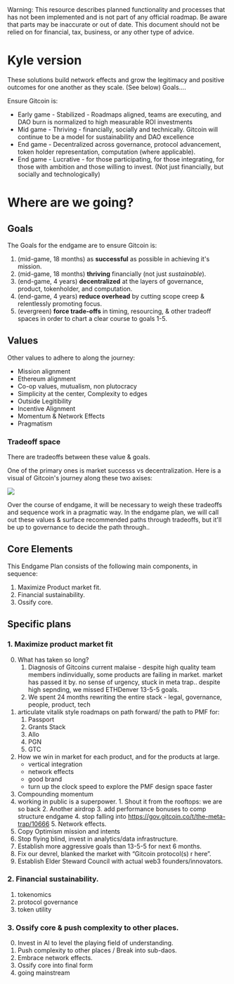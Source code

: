 
<Callout type="warning">
  Warning: This resource describes planned functionality and processes that has
  not been implemented and is not part of any official roadmap. Be aware that parts may be inaccurate or out of
  date.  This document should not be relied on for financial, tax, business, or any other type of advice.
</Callout>

# Kyle version


These solutions build network effects and grow the legitimacy and positive outcomes for one another as they scale. (See below)
Goals…. 

Ensure Gitcoin is:
- Early game - Stabilized - Roadmaps aligned, teams are executing, and DAO burn is normalized to high measurable ROI investments
- Mid game - Thriving - financially, socially and technically. Gitcoin will continue to be a model for sustainability and DAO excellence
- End game - Decentralized across governance, protocol advancement, token holder representation, computation (where applicable).
- End game - Lucrative - for those participating, for those integrating, for those with ambition and those willing to invest. (Not just financially, but socially and technologically)


# Where are we going?

## Goals 

The Goals for the endgame are to ensure Gitcoin is:

1. (mid-game, 18 months) as **successful** as possible in achieving it's mission.
2. (mid-game, 18 months) **thriving** financially (not just *sustainable*).
3. (end-game, 4 years) **decentralized** at the layers of governance, product, tokenholder, and computation.
4. (end-game, 4 years) **reduce overhead** by cutting scope creep & relentlessly promoting focus.
5. (evergreen) **force trade-offs** in timing, resourcing, & other tradeoff spaces in order to chart a clear course to goals 1-5.

## Values

Other values to adhere to along the journey:
- Mission alignment
- Ethereum alignment
- Co-op values, mutualism, non plutocracy
- Simplicity at the center, Complexity to edges
- Outside Legitibility
- Incentive Alignment
- Momentum & Network Effects
- Pragmatism

### Tradeoff space

There are tradeoffs between these value & goals.  

One of the primary ones is market successs vs decentralization.  Here is a visual of Gitcoin's journey along these two axises:

![](./img/west_map.png)

Over the course of endgame, it will be necessary to weigh these tradeoffs and sequence work in a pragmatic way.  In  the endgame plan, we will call out these values & surface recommended paths through tradeoffs, but it'll be up to governance to decide the path through..

## Core Elements

This Endgame Plan consists of the following main components, in sequence:
1. Maximize Product market fit.
2. Financial sustainability.
3. Ossify core.

## Specific plans

### 1. Maximize product market fit

0. What has taken so long?
	1. Diagnosis of Gitcoins current malaise - despite high quality team members indinvidually, some products are failing in market. market has passed it by. no sense of urgency, stuck in meta trap.. despite high sepnding, we missed ETHDenver 13-5-5 goals.
	2. We spent 24 months rewriting the entire stack - legal, governance, people, product, tech
1. articulate vitalik style roadmaps on path forward/ the path to PMF for:
	1. Passport
	2. Grants Stack
	3. Allo 
	4. PGN
	5. GTC
1. How we win in market for each product, and for the products at large.
	- vertical integration
	- network effects
	- good brand
	- turn up the clock speed to explore the PMF design space faster
3. Compounding momentum
  0. working in public is a superpower. 
	1. Shout it from the rooftops: we are so back 
	2. Another airdrop
	3. add performance bonuses to comp structure endgame
	4. stop falling into https://gov.gitcoin.co/t/the-meta-trap/10666
	5. Network effects.
  6. Copy Optimism mission and intents
  7. Stop flying blind, invest in analytics/data infrastructure.
  8. Establish more aggressive goals than 13-5-5 for next 6 months.
  9. Fix our devrel, blanked the market with “Gitcoin protocol(s) r here”.
  10. Establish Elder Steward Council with actual web3 founders/innovators.




### 2. Financial sustainability.

1. tokenomics
2. protocol governance
3. token utility

### 3. Ossify core & push complexity to other places.

0. Invest in AI to level the playing field of understanding.
1. Push complexity to other places / Break into sub-daos.
2. Embrace network effects.
3. Ossify core into final form
4. going mainstream


